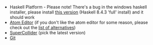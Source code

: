 * Haskell Platform - Please note! There's a bug in the windows haskell installer, please install [https://www.haskell.org/platform/download/8.4.3/HaskellPlatform-8.4.3-full-x86_64-setup.exe this version] (Haskell 8.4.3 'full' install) and it should work
* [https://atom.io/ Atom Editor]  (if you don't like the atom editor for some reason, please check out the [[List of tidal editors|list of alternatives]])
* [http://supercollider.github.io/download SuperCollider] (pick the latest version)
* [https://git-scm.com/ Git]
